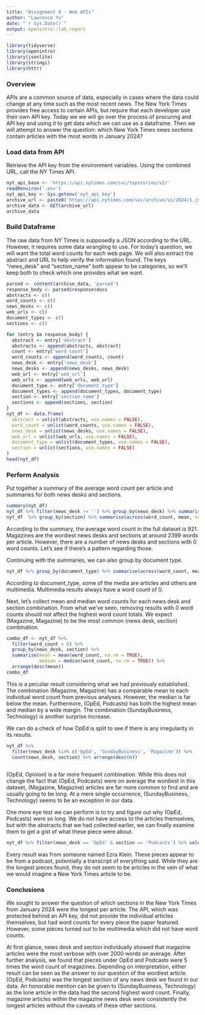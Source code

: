 ```yaml
---
title: "Assignment 9 - Web APIs"
author: "Lawrence Yu"
date: "`r Sys.Date()`"
output: openintro::lab_report
---
```


```r
library(tidyverse)
library(openintro)
library(jsonlite)
library(stringi)
library(httr)
```

### Overview

APIs are a common source of data, especially in cases where the data could change at any time such as the most recent news. The New York Times provides free access to certain APIs, but require that each developer use their own API key. Today we we will go over the process of procuring and API key and using it to get data which we can use as a dataframe. Then we will attempt to answer the question: which New York Times news sections contain articles with the most words in January 2024?

### Load data from API

Retrieve the API key from the environment variables. Using the combined URL, call the NY Times API.
```r
nyt_api_base <- 'https://api.nytimes.com/svc/topstories/v2/'
readRenviron('.env')
nyt_api_key <- Sys.getenv('nyt_api_key')
archive_url <- paste0('https://api.nytimes.com/svc/archive/v1/2024/1.json?api-key=', nyt_api_key)
archive_data <- GET(archive_url)
archive_data
```

### Build Dataframe

The raw data from NY Times is supposedly a JSON according to the URL. However, it requires some data wrangling to use. For today's question, we will want the total word counts for each web page. We will also extract the abstract and URL to help verify the information found. The keys "news_desk" and "section_name" both appear to be categories, so we'll keep both to check which one provides what we want.

```r
parsed <- content(archive_data, 'parsed')
response_body <- parsed$response$docs
abstracts <- c()
word_counts <- c()
news_desks <- c()
web_urls <- c()
document_types <- c()
sections <- c()

for (entry in response_body) {
  abstract <- entry['abstract']
  abstracts <- append(abstracts, abstract)
  count <- entry['word_count']
  word_counts <- append(word_counts, count)
  news_desk <- entry['news_desk']
  news_desks <- append(news_desks, news_desk)
  web_url <- entry['web_url']
  web_urls <- append(web_urls, web_url)
  document_type <- entry['document_type']
  document_types <- append(document_types, document_type)
  section <- entry['section_name']
  sections <- append(sections, section)
}
nyt_df <- data.frame(
  abstract = unlist(abstracts, use.names = FALSE),
  word_count = unlist(word_counts, use.names = FALSE),
  news_desk = unlist(news_desks, use.names = FALSE),
  web_url = unlist(web_urls, use.names = FALSE),
  document_type = unlist(document_types, use.names = FALSE),
  section = unlist(sections, use.names = FALSE)
)
head(nyt_df)
```

### Perform Analysis

Put together a summary of the average word count per article and summaries for both news desks and sections.

```r
summary(nyt_df)
nyt_df %>% filter(news_desk != '') %>% group_by(news_desk) %>% summarise(across(word_count, mean, na.rm = TRUE)) %>% arrange(desc(word_count))
nyt_df  %>% group_by(section) %>% summarise(across(word_count, mean, na.rm = TRUE)) %>% arrange(desc(word_count))
```

According to the summary, the average word count in the full dataset is 921. Magazines are the wordiest news desks and sections at around 2399 words per article. However, there are a number of news desks and sections with 0 word counts. Let's see if there's a pattern regarding those.

Continuing with the summaries, we can also group by document type.
```r
nyt_df %>% group_by(document_type) %>% summarise(across(word_count, mean, na.rm = TRUE)) %>% arrange(desc(word_count))
```
According to document_type, some of the media are articles and others are multimedia. Multimedia results always have a word count of 0.

Next, let's collect mean and median word counts for each news desk and section combination. From what we've seen, removing results with 0 word counts should not affect the highest word count totals. We expect (Magazine, Magazine) to be the most common (news desk, section) combination.
```r
combo_df <- nyt_df %>% 
  filter(word_count > 0) %>% 
  group_by(news_desk, section) %>% 
  summarise(mean = mean(word_count, na.rm = TRUE), 
            median = median(word_count, na.rm = TRUE)) %>%   
  arrange(desc(mean))
combo_df
```

This is a peculiar result considering what we had previously established. The combination (Magazine, Magazine) has a comparable mean to each individual word count from previous analyses. However, the median is far below the mean. Furthermore, (OpEd, Podcasts) has both the highest mean and median by a wide margin. The combination (SundayBusiness, Technology) is another surprise increase. 

We can do a check of how OpEd is split to see if there is any irregularity in its results.
```r
nyt_df %>% 
  filter(news_desk %in% c('OpEd', 'SundayBusiness', 'Magazine')) %>% 
  count(news_desk, section) %>% arrange(desc(n))
  
```

(OpEd, Opinion) is a far more frequent combination. While this does not change the fact that (OpEd, Podcasts) were on average the wordiest in this dataset, (Magazine, Magazine) articles are far more common to find and are usually going to be long. At a mere single occurrence, (SundayBusiness, Technology) seems to be an exception in our data.

One more eye test we can perform is to try and figure out why (OpEd, Podcasts) were so long. We do not have access to the articles themselves, but with the abstracts that we had collected earlier, we can finally examine them to get a gist of what these piece were about.

```r
nyt_df %>% filter(news_desk == 'OpEd' & section == 'Podcasts') %>% select(abstract)
```

Every result was from someone named Ezra Klein. These pieces appear to be from a podcast, potentially a transcript of everything said. While they are the longest pieces found, they do not seem to be articles in the vein of what we would imagine a New York Times article to be. 

### Conclusions

We sought to answer the question of which sections in the New York Times from January 2024 were the longest per article. The API, which was protected behind an API key, did not provide the individual articles themselves, but had word counts for every piece the paper featured. However, some pieces turned out to be multimedia which did not have word counts. 

At first glance, news desk and section individually showed that magazine articles were the most verbose with over 2000 words on average. After further analysis, we found that pieces under OpEd and Podcasts were 5 times the word count of magazines. Depending on interpretation, either result can be seen as the answer to our question of the wordiest article. (OpEd, Podcasts) was the longest section of any news desk we found in our data. An honorable mention can be given to (SundayBusiness, Technology) as the lone article in the data had the second highest word count. Finally, magazine articles within the magazine news desk were consistently the longest articles without the caveats of these other sections.



